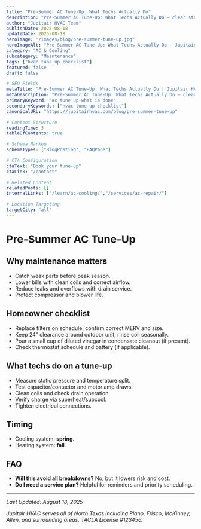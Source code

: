 ```yaml
---
title: "Pre‑Summer AC Tune‑Up: What Techs Actually Do"
description: "Pre‑Summer AC Tune‑Up: What Techs Actually Do — clear steps, practical detail, and when to call a pro in North Texas."
author: "Jupitair HVAC Team"
publishDate: 2025-08-18
updateDate: 2025-08-18
heroImage: "/images/blog/pre-summer-tune-up.jpg"
heroImageAlt: "Pre‑Summer AC Tune‑Up: What Techs Actually Do - Jupitair HVAC"
category: "AC & Cooling"
subcategory: "Maintenance"
tags: ["hvac tune up checklist"]
featured: false
draft: false

# SEO Fields
metaTitle: "Pre‑Summer AC Tune‑Up: What Techs Actually Do | Jupitair HVAC"
metaDescription: "Pre‑Summer AC Tune‑Up: What Techs Actually Do — clear steps, practical detail, and when to call a pro in North Texas."
primaryKeyword: "ac tune up what is done"
secondaryKeywords: ["hvac tune up checklist"]
canonicalURL: "https://jupitairhvac.com/blog/pre-summer-tune-up"

# Content Structure
readingTime: 3
tableOfContents: true

# Schema Markup
schemaTypes: ["BlogPosting", "FAQPage"]

# CTA Configuration
ctaText: "Book your tune-up"
ctaLink: "/contact"

# Related Content
relatedPosts: []
internalLinks: ["/learn/ac-cooling/","/services/ac-repair/"]

# Location Targeting
targetCity: "all"
---
```



# Pre‑Summer AC Tune‑Up



## Why maintenance matters
- Catch weak parts before peak season.
- Lower bills with clean coils and correct airflow.
- Reduce leaks and overflows with drain service.
- Protect compressor and blower life.



<BlogCTA variant="inline" />
</div>

## Homeowner checklist
- Replace filters on schedule; confirm correct MERV and size.
- Keep 24" clearance around outdoor unit; rinse coil seasonally.
- Pour a small cup of diluted vinegar in condensate cleanout (if present).
- Check thermostat schedule and battery (if applicable).


## What techs do on a tune‑up
- Measure static pressure and temperature split.
- Test capacitor/contactor and motor amp draws.
- Clean coils and check drain operation.
- Verify charge via superheat/subcool.
- Tighten electrical connections.


## Timing
- Cooling system: **spring**.
- Heating system: **fall**.


## FAQ
- **Will this avoid all breakdowns?** No, but it lowers risk and cost.
- **Do I need a service plan?** Helpful for reminders and priority scheduling.

---

<BlogCTA variant="end" />

*Last Updated: August 18, 2025*

*Jupitair HVAC serves all of North Texas including Plano, Frisco, McKinney, Allen, and surrounding areas. TACLA License #123456.*
